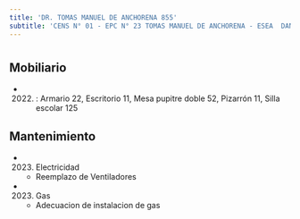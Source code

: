 ```yaml
---
title: 'DR. TOMAS MANUEL DE ANCHORENA 855'
subtitle: 'CENS N° 01 - EPC N° 23 TOMAS MANUEL DE ANCHORENA - ESEA  DANZA RAMICONE  FOLKLORE N° 02'
---
```


#


## Mobiliario

*  (2022) : Armario 22, Escritorio 11, Mesa pupitre doble 52, Pizarrón 11, Silla escolar 125 





## Mantenimiento

*  (2023) Electricidad 
    + Reemplazo de Ventiladores

*  (2023) Gas 
    + Adecuacion de instalacion de gas



